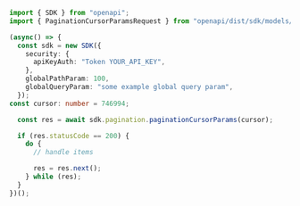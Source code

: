 ```typescript showLineNumbers copy filename="Pagination Cursor Params usage example"
import { SDK } from "openapi";
import { PaginationCursorParamsRequest } from "openapi/dist/sdk/models/operations";

(async() => {
  const sdk = new SDK({
    security: {
      apiKeyAuth: "Token YOUR_API_KEY",
    },
    globalPathParam: 100,
    globalQueryParam: "some example global query param",
  });
const cursor: number = 746994;

  const res = await sdk.pagination.paginationCursorParams(cursor);

  if (res.statusCode == 200) {
    do {
      // handle items

      res = res.next();
    } while (res);
  }
})();
```
